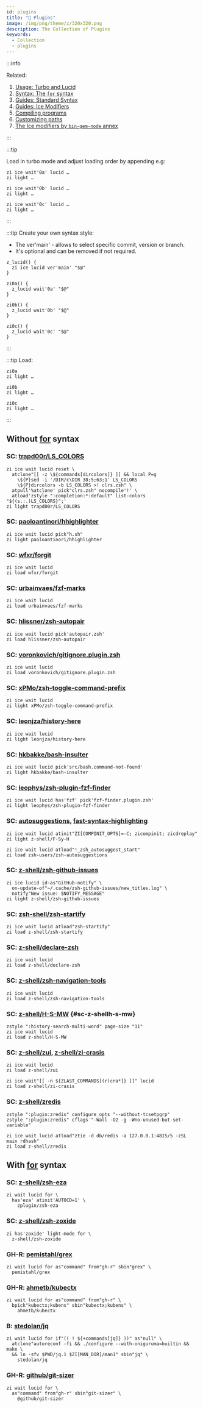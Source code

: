 ```yaml
---
id: plugins
title: "🔺 Plugins"
image: /img/png/theme/z/320x320.png
description: The Collection of Plugins
keywords:
  - Collection
  - plugins
---
```


<!-- @format -->

:::info

Related:

1. [Usage: Turbo and Lucid][3]
2. [Syntax: The `for` syntax][4]
3. [Guides: Standard Syntax][5]
4. [Guides: Ice Modifiers][6]
5. [Compiling programs][7]
6. [Customizing paths][8]
7. [The Ice modifiers by `bin-gem-node` annex][9]

:::

:::tip

Load in turbo mode and adjust loading order by appending e.g:

```shell showLineNumbers
zi ice wait'0a' lucid …
zi light …

zi ice wait'0b' lucid …
zi light …

zi ice wait'0c' lucid …
zi light …
```

:::

:::tip Create your own syntax style:

- The ver'main' - allows to select specific commit, version or branch.
- It's optional and can be removed if not required.

```shell showLineNumbers
z_lucid() {
  zi ice lucid ver'main' "$@"
}

zi0a() {
  z_lucid wait'0a' "$@"
}

zi0b() {
  z_lucid wait'0b' "$@"
}

zi0c() {
  z_lucid wait'0c' "$@"
}
```

:::

:::tip Load:

```shell showLineNumbers
zi0a
zi light …

zi0b
zi light …

zi0c
zi light …
```

:::

## Without [for][4] syntax

### SC: [trapd00r/LS_COLORS](https://github.com/trapd00r/LS_COLORS)

```shell showLineNumbers
zi ice wait lucid reset \
  atclone"[[ -z \${commands[dircolors]} ]] && local P=g
    \${P}sed -i '/DIR/c\DIR 38;5;63;1' LS_COLORS
    \${P}dircolors -b LS_COLORS >! clrs.zsh" \
  atpull'%atclone' pick"clrs.zsh" nocompile'!' \
  atload'zstyle ":completion:*:default" list-colors "${(s.:.)LS_COLORS}";'
zi light trapd00r/LS_COLORS
```

### SC: [paoloantinori/hhighlighter](https://github.com/paoloantinori/hhighlighter)

```shell showLineNumbers
zi ice wait lucid pick"h.sh"
zi light paoloantinori/hhighlighter
```

### SC: [wfxr/forgit](https://github.com/wfxr/forgit)

```shell showLineNumbers
zi ice wait lucid
zi load wfxr/forgit
```

### SC: [urbainvaes/fzf-marks](https://github.com/urbainvaes/fzf-marks)

```shell showLineNumbers
zi ice wait lucid
zi load urbainvaes/fzf-marks
```

### SC: [hlissner/zsh-autopair](https://github.com/hlissner/zsh-autopair)

```shell showLineNumbers
zi ice wait lucid pick'autopair.zsh'
zi load hlissner/zsh-autopair
```

### SC: [voronkovich/gitignore.plugin.zsh](https://github.com/voronkovich/gitignore.plugin.zsh)

```shell showLineNumbers
zi ice wait lucid
zi load voronkovich/gitignore.plugin.zsh
```

### SC: [xPMo/zsh-toggle-command-prefix](https://github.com/xPMo/zsh-toggle-command-prefix)

```shell showLineNumbers
zi ice wait lucid
zi light xPMo/zsh-toggle-command-prefix
```

### SC: [leonjza/history-here](https://github.com/leonjza/history-here)

```shell showLineNumbers
zi ice wait lucid
zi light leonjza/history-here
```

### SC: [hkbakke/bash-insulter](https://github.com/hkbakke/bash-insulter)

```shell showLineNumbers
zi ice wait lucid pick'src/bash.command-not-found'
zi light hkbakke/bash-insulter
```

### SC: [leophys/zsh-plugin-fzf-finder](https://github.com/leophys/zsh-plugin-fzf-finder)

```shell showLineNumbers
zi ice wait lucid has'fzf' pick'fzf-finder.plugin.zsh'
zi light leophys/zsh-plugin-fzf-finder
```

### SC: [autosuggestions][1], [fast-syntax-highlighting][2]

```shell showLineNumbers
zi ice wait lucid atinit"ZI[COMPINIT_OPTS]=-C; zicompinit; zicdreplay"
zi light z-shell/F-Sy-H

zi ice wait lucid atload"!_zsh_autosuggest_start"
zi load zsh-users/zsh-autosuggestions
```

### SC: [z-shell/zsh-github-issues](https://github.com/z-shell/zsh-github-issues)

```shell showLineNumbers
zi ice lucid id-as"GitHub-notify" \
  on-update-of"~/.cache/zsh-github-issues/new_titles.log" \
  notify"New issue: $NOTIFY_MESSAGE"
zi light z-shell/zsh-github-issues
```

### SC: [zsh-shell/zsh-startify](https://github.com/z-shell/zsh-startify)

```shell showLineNumbers
zi ice wait lucid atload"zsh-startify"
zi load z-shell/zsh-startify
```

### SC: [z-shell/declare-zsh](https://github.com/z-shell/declare-zsh)

```shell showLineNumbers
zi ice wait lucid
zi load z-shell/declare-zsh
```

### SC: [z-shell/zsh-navigation-tools](https://github.com/z-shell/zsh-navigation-tools)

```shell showLineNumbers
zi ice wait lucid
zi load z-shell/zsh-navigation-tools
```

### SC: [z-shell/H-S-MW](https://github.com/z-shell/H-S-MW) {#sc-z-shellh-s-mw}

```shell showLineNumbers
zstyle ":history-search-multi-word" page-size "11"
zi ice wait lucid
zi load z-shell/H-S-MW
```

### SC: [z-shell/zui](https://github.com/z-shell/zui), [z-shell/zi-crasis](https://github.com/z-shell/zi-crasis)

```shell showLineNumbers
zi ice wait lucid
zi load z-shell/zui

zi ice wait"[[ -n ${ZLAST_COMMANDS[(r)cra*]} ]]" lucid
zi load z-shell/zi-crasis
```

### SC: [z-shell/zredis](https://github.com/z-shell/zredis)

```shell showLineNumbers
zstyle ":plugin:zredis" configure_opts "--without-tcsetpgrp"
zstyle ":plugin:zredis" cflags "-Wall -O2 -g -Wno-unused-but-set-variable"

zi ice wait lucid atload"ztie -d db/redis -a 127.0.0.1:4815/5 -zSL main rdhash"
zi load z-shell/zredis
```

## With [for][4] syntax

### SC: [z-shell/zsh-eza](https://github.com/z-shell/zsh-eza)

```shell showLineNumbers
zi wait lucid for \
  has'eza' atinit'AUTOCD=1' \
    zplugin/zsh-eza
```

### SC: [z-shell/zsh-zoxide](https://github.com/z-shell/zsh-zoxide)

```shell showLineNumbers
zi has'zoxide' light-mode for \
  z-shell/zsh-zoxide
```

### GH-R: [pemistahl/grex](https://github.com/pemistahl/grex)

```shell showLineNumbers
zi wait lucid for as"command" from"gh-r" sbin"grex" \
  pemistahl/grex
```

### GH-R: [ahmetb/kubectx](https://github.com/ahmetb/kubectx)

```shell showLineNumbers
zi wait lucid for as"command" from"gh-r" \
  bpick"kubectx;kubens" sbin"kubectx;kubens" \
    ahmetb/kubectx
```

### B: [stedolan/jq](https://github.com/stedolan/jq)

```shell showLineNumbers
zi wait lucid for if"(( ! ${+commands[jq]} ))" as"null" \
  atclone"autoreconf -fi && ./configure --with-oniguruma=builtin && make \
  && ln -sfv $PWD/jq.1 $ZI[MAN_DIR]/man1" sbin"jq" \
    stedolan/jq
```

### GH-R: [github/git-sizer](https://github.com/github/git-sizer)

```shell showLineNumbers
zi wait lucid for \
  as"command" from"gh-r" sbin"git-sizer" \
    @github/git-sizer
```

<!-- end-of-file -->
<!-- links -->

[3]: /docs/getting_started/overview#turbo-mode--lucid
[4]: /docs/guides/syntax/for
[5]: /docs/guides/syntax/standard
[6]: /docs/guides/syntax/ice-modifiers
[7]: /docs/guides/syntax/standard#compiling-programs
[8]: /docs/guides/customization#customizing-paths
[9]: /ecosystem/annexes/bin-gem-node

<!-- external -->

[1]: https://github.com/zsh-users/zsh-autosuggestions
[2]: https://github.com/z-shell/F-Sy-H
